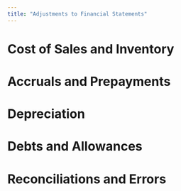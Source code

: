 ```yaml
---
title: "Adjustments to Financial Statements"
---
```


# **Cost of Sales and Inventory**

# **Accruals and Prepayments**

# **Depreciation**

# **Debts and Allowances**

# **Reconciliations and Errors**